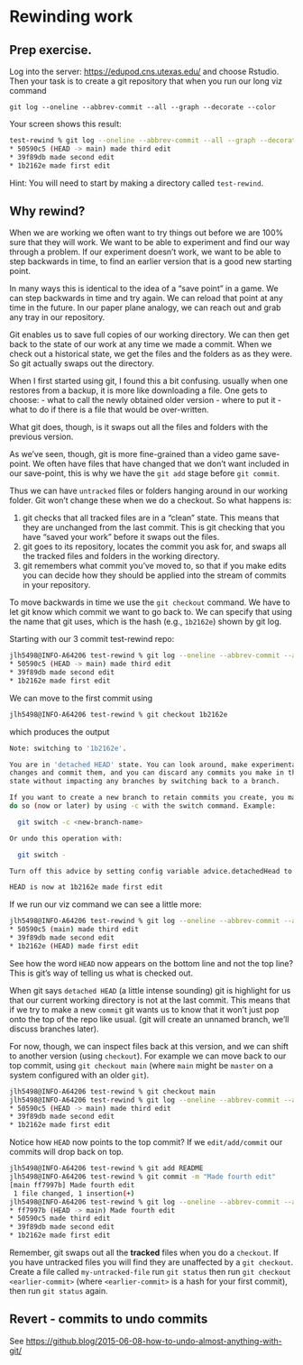 

# Rewinding work

## Prep exercise.

Log into the server: <https://edupod.cns.utexas.edu/> and choose Rstudio.  Then your task is to create a git repository that when you run our long viz command

```
git log --oneline --abbrev-commit --all --graph --decorate --color
```

Your screen shows this result:

```bash
test-rewind % git log --oneline --abbrev-commit --all --graph --decorate --color                         
* 50590c5 (HEAD -> main) made third edit
* 39f89db made second edit
* 1b2162e made first edit
```

Hint: You will need to start by making a directory called `test-rewind`.

## Why rewind?

When we are working we often want to try things out before we are 100% sure that they will work. We want to be able to experiment and find our way through a problem.  If our experiment doesn't work, we want to be able to step backwards in time, to find an earlier version that is a good new starting point.

In many ways this is identical to the idea of a "save point" in a game.  We can step backwards in time and try again. We can reload that point at any time in the future.  In our paper plane analogy, we can reach out and grab any tray in our repository.

Git enables us to save full copies of our working directory. We can then get back to the state of our work at any time we made a commit.  When we check out a historical state, we get the files and the folders as as they were. So git actually swaps out the directory.

When I first started using git, I found this a bit confusing.  usually when one restores from a backup, it is more like downloading a file. One gets to choose:
- what to call the newly obtained older version
- where to put it
- what to do if there is a file that would be over-written.

What git does, though, is it swaps out all the files and folders with the previous version.

As we've seen, though, git is more fine-grained than a video game save-point. We often have files that have changed that we don't want included in our save-point, this is why we have the `git add` stage before `git commit`.

Thus we can have `untracked` files or folders hanging around in our working folder.  Git won't change these when we do a checkout. So what happens is:

1. git checks that all tracked files are in a "clean" state. This means that they are unchanged from the last commit. This is git checking that you have "saved your work" before it swaps out the files.
2. git goes to its repository, locates the commit you ask for, and swaps all the tracked files and folders in the working directory.
3. git remembers what commit you've moved to, so that if you make edits you can decide how they should be applied into the stream of commits in your repository.

To move backwards in time we use the `git checkout` command. We have to let git know which commit we want to go back to.  We can specify that using the name that git uses, which is the hash (e.g., `1b2162e`) shown by git log.

Starting with our 3 commit test-rewind repo:

```bash
jlh5498@INFO-A64206 test-rewind % git log --oneline --abbrev-commit --all --graph --decorate --color
* 50590c5 (HEAD -> main) made third edit
* 39f89db made second edit
* 1b2162e made first edit
```

We can move to the first commit using

```bash
jlh5498@INFO-A64206 test-rewind % git checkout 1b2162e
```

which produces the output


```bash
Note: switching to '1b2162e'.

You are in 'detached HEAD' state. You can look around, make experimental
changes and commit them, and you can discard any commits you make in this
state without impacting any branches by switching back to a branch.

If you want to create a new branch to retain commits you create, you may
do so (now or later) by using -c with the switch command. Example:

  git switch -c <new-branch-name>

Or undo this operation with:

  git switch -

Turn off this advice by setting config variable advice.detachedHead to false

HEAD is now at 1b2162e made first edit
```

If we run our viz command we can see a little more:

```bash
jlh5498@INFO-A64206 test-rewind % git log --oneline --abbrev-commit --all --graph --decorate --color
* 50590c5 (main) made third edit
* 39f89db made second edit
* 1b2162e (HEAD) made first edit
```

See how the word `HEAD` now appears on the bottom line and not the top line? This is git's way of telling us what is checked out.  

When git says `detached HEAD` (a little intense sounding) git is highlight for us that our current working directory is not at the last commit. This means that if we try to make a new `commit` git wants us to know that it won't just pop onto the top of the repo like usual. (git will create an unnamed branch, we'll discuss branches later).

For now, though, we can inspect files back at this version, and we can shift to another version (using `checkout`). For example we can move back to our top commit, using `git checkout main` (where `main` might be `master` on a system configured with an older `git`).

```bash
jlh5498@INFO-A64206 test-rewind % git checkout main
jlh5498@INFO-A64206 test-rewind % git log --oneline --abbrev-commit --all --graph --decorate --color
* 50590c5 (HEAD -> main) made third edit
* 39f89db made second edit
* 1b2162e made first edit
```

Notice how `HEAD` now points to the top commit?  If we `edit/add/commit` our commits will drop back on top.

```bash
jlh5498@INFO-A64206 test-rewind % git add README 
jlh5498@INFO-A64206 test-rewind % git commit -m "Made fourth edit"
[main ff7997b] Made fourth edit
 1 file changed, 1 insertion(+)
jlh5498@INFO-A64206 test-rewind % git log --oneline --abbrev-commit --all --graph --decorate --color
* ff7997b (HEAD -> main) Made fourth edit
* 50590c5 made third edit
* 39f89db made second edit
* 1b2162e made first edit
```

Remember, git swaps out all the **tracked** files when you do a `checkout`. If you have untracked files you will find they are unaffected by a `git checkout`.  Create a file called `my-untracked-file` run `git status` then run `git checkout <earlier-commit>` (where `<earlier-commit>` is a hash for your first commit), then run `git status` again.

## Revert - commits to undo commits

See <https://github.blog/2015-06-08-how-to-undo-almost-anything-with-git/>

